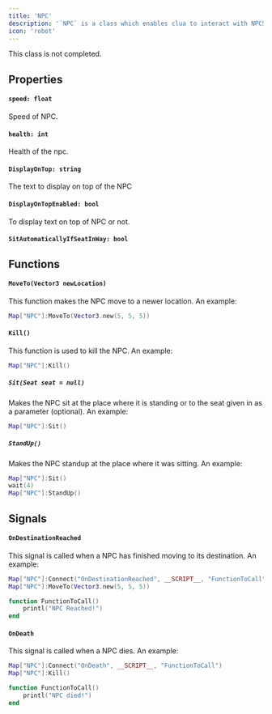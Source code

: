 ```yaml
---
title: 'NPC'
description: '`NPC` is a class which enables clua to interact with NPCS'
icon: 'robot'
---
```

<Warning>This class is not completed.</Warning>
## Properties
#### `speed: float`
Speed of NPC. 

#### `health: int`
Health of the npc.

#### `DisplayOnTop: string`
The text to display on top of the NPC

#### `DisplayOnTopEnabled: bool`
To display text on top of NPC or not.

#### `SitAutomaticallyIfSeatInWay: bool`

## Functions
#### `MoveTo(Vector3 newLocation)`
This function makes the NPC move to a newer location. An example:
```lua
Map["NPC"]:MoveTo(Vector3.new(5, 5, 5))
```

#### `Kill()`
This function is used to kill the NPC. An example:
```lua
Map["NPC"]:Kill()
```

##### `Sit(Seat seat = null)`
Makes the NPC sit at the place where it is standing or to the seat given in as a parameter (optional). An example:
```lua
Map["NPC"]:Sit()
```

##### `StandUp()`
Makes the NPC standup at the place where it was sitting. An example:
```lua
Map["NPC"]:Sit()
wait(4)
Map["NPC"]:StandUp()
```


## Signals
#### `OnDestinationReached`
This signal is called when a NPC has finished moving to its destination. An example:
```lua
Map["NPC"]:Connect("OnDestinationReached", __SCRIPT__, "FunctionToCall")
Map["NPC"]:MoveTo(Vector3.new(5, 5, 5))

function FunctionToCall()
    printl("NPC Reached!")
end
```

#### `OnDeath`
This signal is called when a NPC dies. An example:
```lua
Map["NPC"]:Connect("OnDeath", __SCRIPT__, "FunctionToCall")
Map["NPC"]:Kill()

function FunctionToCall()
    printl("NPC died!")
end
```
